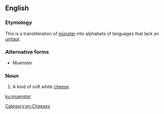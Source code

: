 ==English==

===Etymology===
This is a transliteration of [[münster]] into alphabets of languages that lack an [[umlaut]].

===Alternative forms===
* Muenster

===Noun===
{{en-noun}}
{{wikipedia|Muenster cheese}}

# A kind of soft white [[cheese]].

[[Category:en:Cheeses]]

[[ku:muenster]]